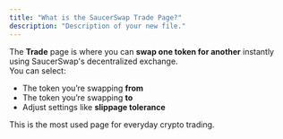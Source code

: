 ```yaml
---
title: "What is the SaucerSwap Trade Page?"
description: "Description of your new file."
---
```


The **Trade** page is where you can **swap one token for another** instantly using SaucerSwap's decentralized exchange.\
You can select:

- The token you’re swapping **from**
- The token you’re swapping **to**
- Adjust settings like **slippage tolerance**

This is the most used page for everyday crypto trading.